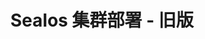 ---
title: "Sealos 集群部署 - 旧版"
description: "了解如何使用 Sealos 一键部署 Kubernetes 集群，支持多种安装方式，确保通信安全，适用于大规模集群和企业生产环境。"
---